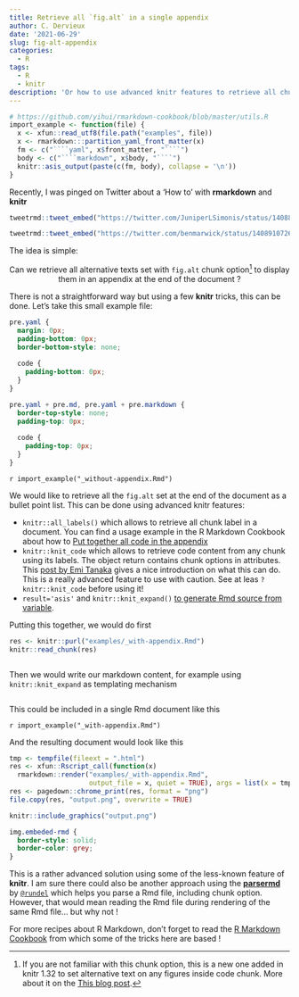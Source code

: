 ```yaml
---
title: Retrieve all `fig.alt` in a single appendix
author: C. Dervieux
date: '2021-06-29'
slug: fig-alt-appendix
categories:
  - R
tags:
  - R
  - knitr
description: 'Or how to use advanced knitr features to retrieve all chunk options'
---
```


```r
# https://github.com/yihui/rmarkdown-cookbook/blob/master/utils.R
import_example <- function(file) {
  x <- xfun::read_utf8(file.path("examples", file))
  x <- rmarkdown:::partition_yaml_front_matter(x)
  fm <- c("````yaml", x$front_matter, "````")
  body <- c("````markdown", x$body, "````")
  knitr::asis_output(paste(c(fm, body), collapse = '\n'))
}
```


Recently, I was pinged on Twitter about a 'How to' with **rmarkdown** and **knitr**

```r
tweetrmd::tweet_embed("https://twitter.com/JuniperLSimonis/status/1408886794297307137", align = "center")
```

```r
tweetrmd::tweet_embed("https://twitter.com/benmarwick/status/1408910726580736000", hide_thread = TRUE, align = "center")
```

The idea is simple: 

::: {.center style="text-align:center"}
Can we retrieve all alternative texts set with `fig.alt` chunk option[^figaltopt] to display them in an appendix at the end of the document ? 
:::

[^figaltopt]: If you are not familiar with this chunk option, this is a new one added in knitr 1.32 to set alternative text on any figures inside code chunk. More about it on the [This blog post](https://blog.rstudio.com/2021/04/20/knitr-fig-alt/).

There is not a straightforward way but using a few **knitr** tricks, this can be done. Let's take this small example file: 

```scss
pre.yaml {
  margin: 0px;
  padding-bottom: 0px;
  border-bottom-style: none;
  
  code {
    padding-bottom: 0px;
  }
}

pre.yaml + pre.md, pre.yaml + pre.markdown {
  border-top-style: none;
  padding-top: 0px;
  
  code {
    padding-top: 0px;
  }
}
```


`r import_example("_without-appendix.Rmd")`

We would like to retrieve all the `fig.alt` set at the end of the document as a bullet point list. This can be done using advanced knitr features: 

* `knitr::all_labels()` which allows to retrieve all chunk label in a document. You can find a usage example in the R Markdown Cookbook about how to [Put together all code in the appendix](https://bookdown.org/yihui/rmarkdown-cookbook/code-appendix.html#code-appendix)
* `knitr::knit_code` which allows to retrieve code content from any chunk using its labels. The object return contains chunk options in attributes. This [post by Emi Tanaka](https://emitanaka.rbind.io/post/knitr-knitr-code/) gives a nice introduction on what this can do. This is a really advanced feature to use with caution. See at leas `?knitr::knit_code` before using it!
* `result='asis'` and `knitr::knit_expand()` [to generate Rmd source from variable](https://bookdown.org/yihui/rmarkdown-cookbook/knit-expand.html). 

Putting this together, we would do first

```r
res <- knitr::purl("examples/_with-appendix.Rmd")
knitr::read_chunk(res)
```

```r
```

Then we would write our markdown content, for example using `knitr::knit_expand` as templating mechanism

```r
```

This could be included in a single Rmd document like this 

`r import_example("_with-appendix.Rmd")`

And the resulting document would look like this 

```r
tmp <- tempfile(fileext = ".html")
res <- xfun::Rscript_call(function(x) 
  rmarkdown::render("examples/_with-appendix.Rmd", 
                    output_file = x, quiet = TRUE), args = list(x = tmp))
res <- pagedown::chrome_print(res, format = "png")
file.copy(res, "output.png", overwrite = TRUE)
```

```r
knitr::include_graphics("output.png")
```

```css
img.embeded-rmd {
  border-style: solid;
  border-color: grey;
}
```

This is a rather advanced solution using some of the less-known feature of **knitr**. I am sure there could also be another approach using the [**parsermd**](https://rundel.github.io/parsermd/) by [`@rundel`](https://github.com/rundel) which helps you parse a Rmd file, including chunk option. However, that would mean reading the Rmd file during rendering of the same Rmd file... but why not ! `¯\_(ツ)_/¯`{=markdown}

For more recipes about R Markdown, don't forget to read the [R Markdown Cookbook](https://bookdown.org/yihui/rmarkdown-cookbook/) from which some of the tricks here are based !




